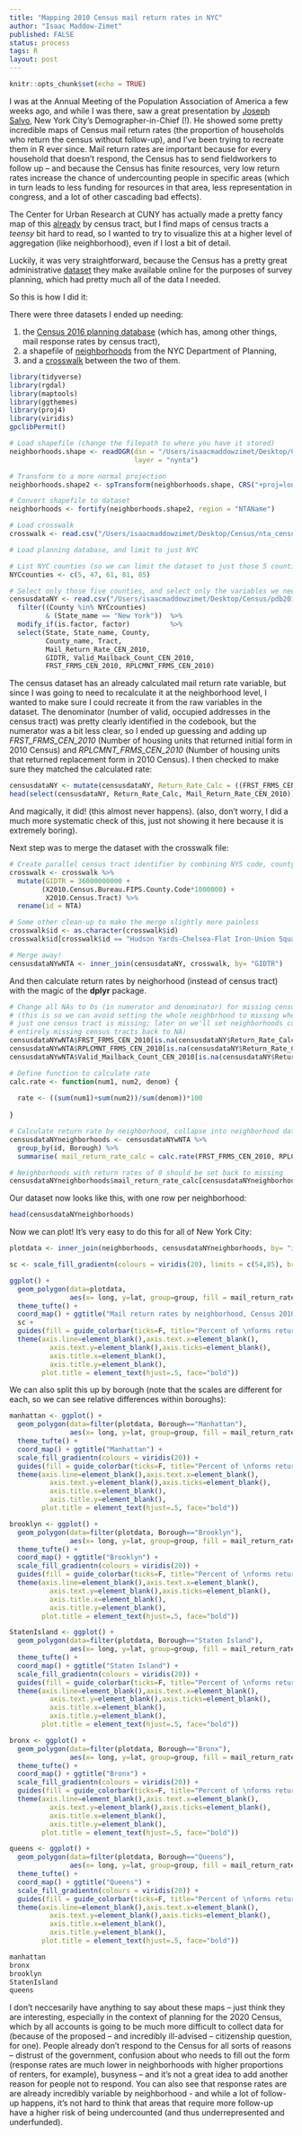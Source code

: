 ```yaml
---
title: "Mapping 2010 Census mail return rates in NYC"
author: "Isaac Maddow-Zimet"
published: FALSE
status: process
tags: R
layout: post
---
```


```r
knitr::opts_chunk$set(echo = TRUE)
```

I was at the Annual Meeting of the Population Association of America a few weeks ago, and while I was there, saw a great presentation by [Joseph](http://nymag.com/daily/intelligencer/2018/03/nycs-demographer-in-chief-is-worried-about-the-2020-census.html) [Salvo](https://www.nytimes.com/2010/03/02/nyregion/02experience.html), New York City's  Demographer-in-Chief (!). He showed some pretty incredible maps of Census mail return rates (the proportion of households who return the census without follow-up), and I've been trying to recreate them in R ever since. Mail return rates are important because for every household that doesn't respond, the Census has to send fieldworkers to follow up -- and because the Census has finite resources, very low return rates increase the chance of undercounting people in specific areas (which in turn leads to less funding for resources in that area, less representation in congress, and a lot of other cascading bad effects).

The Center for Urban Research at CUNY has actually made a pretty fancy map of this [already](https://www.censushardtocountmaps2020.us/?latlng=37.70121%2C-91.76331&z=8&query=coordinates%3A%3A38.83543%2C-92.31262&arp=arpRaceEthnicity) by census tract, but I find maps of census tracts a *teensy* bit hard to read, so I wanted to try to visualize this at a higher level of aggregation (like neighborhood), even if I lost a bit of detail.

Luckily, it was very straightforward, because the Census has a pretty great administrative [dataset](https://www.census.gov/research/data/planning_database/2016/) they make available online for the purposes of survey planning, which had pretty much all of the data I needed.

So this is how I did it:

There were three datasets I ended up needing:  
  
1. the [Census 2016 planning database](https://www.census.gov/research/data/planning_database/2016/) (which has, among other things, mail response rates by census tract),  
2. a shapefile of [neighborhoods](https://www1.nyc.gov/site/planning/data-maps/open-data/dwn-nynta.page) from the NYC Department of Planning,   
3. and a [crosswalk](https://www1.nyc.gov/site/planning/data-maps/open-data/dwn-nynta.page) between the two of them.

```r
library(tidyverse)
library(rgdal)
library(maptools)
library(ggthemes)
library(proj4)
library(viridis)
gpclibPermit() 

# Load shapefile (change the filepath to where you have it stored)
neighborhoods.shape <- readOGR(dsn = "/Users/isaacmaddowzimet/Desktop/Census/nynta_18a", 
                               layer = "nynta")

# Transform to a more normal projection
neighborhoods.shape2 <- spTransform(neighborhoods.shape, CRS("+proj=longlat +datum=WGS84"))

# Convert shapefile to dataset
neighborhoods <- fortify(neighborhoods.shape2, region = "NTAName")

# Load crosswalk
crosswalk <- read.csv("/Users/isaacmaddowzimet/Desktop/Census/nta_census_crosswalk.csv")

# Load planning database, and limit to just NYC

# List NYC counties (so we can limit the dataset to just those 5 counties) 
NYCcounties <- c(5, 47, 61, 81, 85)

# Select only those five counties, and select only the variables we need
censusdataNY <- read.csv("/Users/isaacmaddowzimet/Desktop/Census/pdb2016trv8_us.csv") %>%
  filter((County %in% NYCcounties) 
         & (State_name == "New York"))  %>%
  modify_if(is.factor, factor)          %>% 
  select(State, State_name, County, 
         County_name, Tract,
         Mail_Return_Rate_CEN_2010, 
         GIDTR, Valid_Mailback_Count_CEN_2010, 
         FRST_FRMS_CEN_2010, RPLCMNT_FRMS_CEN_2010) 
```

The census dataset has an already calculated mail return rate variable, but since I was going to need to recalculate it at the neighborhood level, I wanted to make sure I could recreate it from the raw variables in the dataset.  The denominator (number of valid, occupied addresses in the census tract) was pretty clearly identified in the codebook, but the numerator was a bit less clear, so I ended up guessing and adding up *FRST_FRMS_CEN_2010* (Number of housing units that returned initial form in 2010 Census) and *RPLCMNT_FRMS_CEN_2010* (Number of housing units that returned replacement form in 2010 Census). I then checked to make sure they matched the calculated rate:

```r
censusdataNY <- mutate(censusdataNY, Return_Rate_Calc = ((FRST_FRMS_CEN_2010+RPLCMNT_FRMS_CEN_2010)/Valid_Mailback_Count_CEN_2010)*100)
head(select(censusdataNY, Return_Rate_Calc, Mail_Return_Rate_CEN_2010))
```
  
And magically, it did! (this almost never happens). (also, don't worry, I did a much more systematic check of this, just not showing it here because it is extremely boring).  

Next step was to merge the dataset with the crosswalk file:  
```r

# Create parallel census tract identifier by combining NYS code, county code and census tract
crosswalk <- crosswalk %>% 
  mutate(GIDTR = 36000000000 + 
        (X2010.Census.Bureau.FIPS.County.Code*1000000) +
         X2010.Census.Tract) %>%
  rename(id = NTA)

# Some other clean-up to make the merge slightly more painless
crosswalk$id <- as.character(crosswalk$id) 
crosswalk$id[crosswalk$id == "Hudson Yards-Chelsea-Flat Iron-Union Square"] <- "Hudson Yards-Chelsea-Flatiron-Union Square"

# Merge away!
censusdataNYwNTA <- inner_join(censusdataNY, crosswalk, by= "GIDTR")
```
  
And then calculate return rates by neighorhood (instead of census tract) with the magic of the **dplyr** package.

```r
# Change all NAs to 0s (in numerator and denominator) for missing census tracts
# (this is so we can avoid setting the whole neighbrhood to missing when 
# just one census tract is missing; later on we'll set neighborhoods composed of
# entirely missing census tracts back to NA)
censusdataNYwNTA$FRST_FRMS_CEN_2010[is.na(censusdataNY$Return_Rate_Calc)] <- 0
censusdataNYwNTA$RPLCMNT_FRMS_CEN_2010[is.na(censusdataNY$Return_Rate_Calc)] <- 0
censusdataNYwNTA$Valid_Mailback_Count_CEN_2010[is.na(censusdataNY$Return_Rate_Calc)] <- 0

# Define function to calculate rate
calc.rate <- function(num1, num2, denom) {
  
  rate <- ((sum(num1)+sum(num2))/sum(denom))*100
  
}

# Calculate return rate by neighborhood, collapse into neighborhood dataset
censusdataNYneighborhoods <- censusdataNYwNTA %>%
  group_by(id, Borough) %>%
  summarise( mail_return_rate_calc = calc.rate(FRST_FRMS_CEN_2010, RPLCMNT_FRMS_CEN_2010, Valid_Mailback_Count_CEN_2010))

# Neighborhoods with return rates of 0 should be set back to missing
censusdataNYneighborhoods$mail_return_rate_calc[censusdataNYneighborhoods$mail_return_rate_calc==0] <- NA
```

Our dataset now looks like this, with one row per neighborhood:

```r
head(censusdataNYneighborhoods)

```

Now we can plot! It's very easy to do this for all of New York City:

```r
plotdata <- inner_join(neighborhoods, censusdataNYneighborhoods, by= "id")

sc <- scale_fill_gradientn(colours = viridis(20), limits = c(54,85), breaks = c(60, 70, 80))

ggplot() + 
  geom_polygon(data=plotdata, 
               aes(x= long, y=lat, group=group, fill = mail_return_rate_calc)) + 
  theme_tufte() + 
  coord_map() + ggtitle("Mail return rates by neighborhood, Census 2010") +
  sc +
  guides(fill = guide_colorbar(ticks=F, title="Percent of \nforms returned", barwidth = 1, barheight = 6)) + 
  theme(axis.line=element_blank(),axis.text.x=element_blank(),
          axis.text.y=element_blank(),axis.ticks=element_blank(),
          axis.title.x=element_blank(),
          axis.title.y=element_blank(), 
        plot.title = element_text(hjust=.5, face="bold"))
```
  
We can also split this up by borough (note that the scales are different for each, so we can see relative differences within boroughs):

```r

manhattan <- ggplot() + 
  geom_polygon(data=filter(plotdata, Borough=="Manhattan"),
               aes(x= long, y=lat, group=group, fill = mail_return_rate_calc)) + 
  theme_tufte() + 
  coord_map() + ggtitle("Manhattan") +
  scale_fill_gradientn(colours = viridis(20)) +
  guides(fill = guide_colorbar(ticks=F, title="Percent of \nforms returned", barwidth = 1, barheight = 6)) + 
  theme(axis.line=element_blank(),axis.text.x=element_blank(),
          axis.text.y=element_blank(),axis.ticks=element_blank(),
          axis.title.x=element_blank(),
          axis.title.y=element_blank(), 
        plot.title = element_text(hjust=.5, face="bold"))

brooklyn <- ggplot() + 
  geom_polygon(data=filter(plotdata, Borough=="Brooklyn"),
               aes(x= long, y=lat, group=group, fill = mail_return_rate_calc)) + 
  theme_tufte() + 
  coord_map() + ggtitle("Brooklyn") +
  scale_fill_gradientn(colours = viridis(20)) +
  guides(fill = guide_colorbar(ticks=F, title="Percent of \nforms returned", barwidth = 1, barheight = 6)) + 
  theme(axis.line=element_blank(),axis.text.x=element_blank(),
          axis.text.y=element_blank(),axis.ticks=element_blank(),
          axis.title.x=element_blank(),
          axis.title.y=element_blank(), 
        plot.title = element_text(hjust=.5, face="bold"))

StatenIsland <- ggplot() + 
  geom_polygon(data=filter(plotdata, Borough=="Staten Island"),
               aes(x= long, y=lat, group=group, fill = mail_return_rate_calc)) + 
  theme_tufte() + 
  coord_map() + ggtitle("Staten Island") +
  scale_fill_gradientn(colours = viridis(20)) +
  guides(fill = guide_colorbar(ticks=F, title="Percent of \nforms returned", barwidth = 1, barheight = 6)) + 
  theme(axis.line=element_blank(),axis.text.x=element_blank(),
          axis.text.y=element_blank(),axis.ticks=element_blank(),
          axis.title.x=element_blank(),
          axis.title.y=element_blank(), 
        plot.title = element_text(hjust=.5, face="bold"))

bronx <- ggplot() + 
  geom_polygon(data=filter(plotdata, Borough=="Bronx"),
               aes(x= long, y=lat, group=group, fill = mail_return_rate_calc)) + 
  theme_tufte() + 
  coord_map() + ggtitle("Bronx") +
  scale_fill_gradientn(colours = viridis(20)) + 
  guides(fill = guide_colorbar(ticks=F, title="Percent of \nforms returned", barwidth = 1, barheight = 6)) + 
  theme(axis.line=element_blank(),axis.text.x=element_blank(),
          axis.text.y=element_blank(),axis.ticks=element_blank(),
          axis.title.x=element_blank(),
          axis.title.y=element_blank(), 
        plot.title = element_text(hjust=.5, face="bold"))

queens <- ggplot() + 
  geom_polygon(data=filter(plotdata, Borough=="Queens"),
               aes(x= long, y=lat, group=group, fill = mail_return_rate_calc)) + 
  theme_tufte() + 
  coord_map() + ggtitle("Queens") +
  scale_fill_gradientn(colours = viridis(20)) +
  guides(fill = guide_colorbar(ticks=F, title="Percent of \nforms returned", barwidth = 1, barheight = 6)) + 
  theme(axis.line=element_blank(),axis.text.x=element_blank(),
          axis.text.y=element_blank(),axis.ticks=element_blank(),
          axis.title.x=element_blank(),
          axis.title.y=element_blank(), 
        plot.title = element_text(hjust=.5, face="bold"))

manhattan
bronx
brooklyn
StatenIsland
queens
```

I don't neccesarily have anything to say about these maps -- just think they are interesting, especially in the context of planning for the 2020 Census, which by all accounts is going to be much more difficult to collect data for (because of the proposed -- and incredibly ill-advised -- citizenship question, for one). People already don't respond to the Census for all sorts of reasons -- distrust of the government, confusion about who needs to fill out the form (response rates are much lower in neighborhoods with higher proportions of renters, for example), busyness -- and it's not a great idea to add another reason for people not to respond. You can also see that response rates are are already incredibly variable by neighborhood - and while a lot of follow-up happens, it's not hard to think that areas that require more follow-up have a higher risk of being undercounted (and thus underrepresented and underfunded).  




